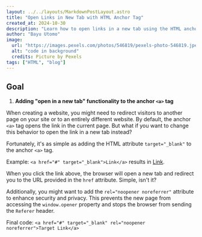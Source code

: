 ```yaml
---
layout: ../../layouts/MarkdownPostLayout.astro
title: "Open Links in New Tab with HTML Anchor Tag"
created_at: 2024-10-30
description: "Learn how to open links in a new tab using the HTML anchor tag. Enhance user experience and improve navigation on your website."
author: "Bayu Utomo"
image:
  url: "https://images.pexels.com/photos/546819/pexels-photo-546819.jpeg?auto=compress&cs=tinysrgb&w=600"
  alt: "code in background"
  credits: Picture by Pexels
tags: ["HTML", "blog"]
---
```


## Goal

1. **Adding "open in a new tab" functionality to the anchor `<a>` tag**

When creating a website, you might need to redirect visitors to another page on your site or to an entirely different website. By default, the anchor `<a>` tag opens the link in the current page. But what if you want to change this behavior to open the link in a new tab instead?

Fortunately, it's as simple as adding the HTML attribute `target="_blank"` to the anchor `<a>` tag.

Example: `<a href="#" target="_blank">Link</a>` results in <a href="#" target="_blank">Link</a>.

When you click the link above, the browser will open a new tab and redirect you to the URL provided in the `href` attribute. Simple, isn't it?

Additionally, you might want to add the `rel="noopener noreferrer"` attribute to enhance security and privacy. This prevents the new page from accessing the `window.opener` property and stops the browser from sending the `Referer` header.

Final code: `<a href="#" target="_blank" rel="noopener noreferrer">Target Link</a>`